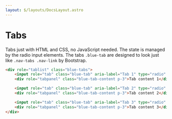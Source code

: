 ```yaml
---
layout: $/layouts/DocsLayout.astro
---
```



# Tabs

Tabs just with HTML and CSS, no JavaScript needed. The state is managed by the radio input elements.
The tabs `.blue-tab` are designed to look just like `.nav-tabs .nav-link` by Bootstrap.

```html use:RenderBlock
<div role="tablist" class="blue-tabs">
    <input role="tab" class="blue-tab" aria-label="Tab 1" type="radio" checked="" name="my_tabs_1" />
    <div role="tabpanel" class="blue-tab-content p-3">Tab content 1</div>

    <input role="tab" class="blue-tab" aria-label="Tab 2" type="radio" name="my_tabs_1" />
    <div role="tabpanel" class="blue-tab-content p-3">Tab content 2</div>

    <input role="tab" class="blue-tab" aria-label="Tab 3" type="radio" name="my_tabs_1" />
    <div role="tabpanel" class="blue-tab-content p-3">Tab content 3</div>
</div>
```
